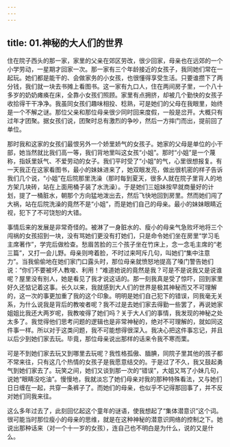 ```yaml
---
---
---
```

title: 01.神秘的大人们的世界
---




住在院子西头的那一家，家里的父亲在郊区劳改，很少回家，母亲也在远郊的一个小学劳动，一星期才回家一次。那一家有三个年龄接近的女孩子，我同她们常在一起玩。她们都是能干的、会做家务的小女孩，也很懂得享受生活。只要谁攒下了两分钱，我们就一块去书摊上看图书。这一家有九口人，住在两间房子里，一个八十多岁的奶奶瘫痪在床，全靠小女孩们照顾。家里有点拥挤，却被几个勤快的女孩子收拾得干干净净。我虽同女孩们趣味相投、稔熟，可是她们的父母在我眼里，始终是一个不解之谜。那位父亲和那位母亲很少同时回来度假，一般是岔开。大概只有过年才团聚。据女孩们说，团聚时总有激烈的争吵，然后一方摔门而出，提前回了单位。

那时我和这家的女孩们最恨另外一个娇里娇气的女孩子。她家的父母是单位的小干部，她当然就比我们高一等，我们背地里叫这女孩“小姐”。那时“小姐”是一个蔑称，指妖里妖气、不爱劳动的女子。我们平时受了“小姐”的气，心里很想报复。有一天我正在这家看图书，最小的妹妹进来了，她双眼发亮，做出很机密的样子告诉我们几个说，“小姐”在后院那里洗澡（那时每到夏天，很多人就在院子里背人的地方架几块砖，站在上面用桶子装了水洗澡）。于是她们三姐妹按早就商量好的计划，提了一桶脏水，朝那个方向猛地泼出去，然后飞快地回到房里。然而她们闯了大祸，站在后院洗澡的竟然不是“小姐”，而是她们自己的母亲。最小的妹妹眼睛近视，犯下了不可饶恕的大错。

事情后来的发展是非常奇怪的。被淋了一身脏水的、瘦小的母亲气急败坏地将三个闯祸的女孩招到一块，没有骂她们更没有打她们，只是命令她们坐在房里“学习毛主席著作”，学完后做检查。愁眉苦脸的三个孩子坐在竹床上，念一念毛主席的“老三篇”，又打一会儿野。母亲则垮着脸，不时过来呵斥几句，叫她们“集中注意力”。当我偷偷地在她们家门口露头时，那位母亲就愤怒地提高了嗓门警告她们说：“你们不要被坏人教唆、利用！”难道她说的竟然是我？可是不是说我又是说谁呢？屋里没有别人，她是看见了我才说这话的。那一刻我真是受了惊吓，回到家里好久还惦记着这事。长久以来，我就感到大人们的世界是极其神秘而又不可理解的，这一次的事更加重了我的这个印象。明明是她们自己犯下的错误，同我毫无关系，为什么说我是背后的教唆者呢？我不过是去她们家去得勤一些罢了，再说她家姐姐比我还大两岁呢，我教唆得了她们吗？关于大人们的事情，我发现的神秘之处太多了。我觉得他们思考问题的逻辑也是非常神秘的，绝对不可理解的，就如同这件事一样。所以对于这类问题，我不可能想得很深入。我决心把这件事忘记，并且以后少到她们家去玩。毕竟，那位母亲说出那样的话来令我不寒而栗。

可是不到她们家去玩又到哪里去玩呢？我性格孤傲、腼腆，同院子里其他的孩子都不常来往，只有这几个热情的女孩子是我愿意结交的。于是过了不久，我又鼓起勇气到她们家去了。玩笑之间，她们又谈到那一次的“错误”，大姐又骂了小妹几句，说她“眼睛没吃油”。慢慢地，我就淡忘了她们母亲对我的那种特殊看法，又与她们日日缠在一起，共穿一条裤子了。而她们的母亲，也似乎不记得那回事了，并不反对她们同我来往。

这么多年过去了，此刻回忆起这个童年的谜语，使我想起了“集体潜意识”这个词。很可能当时那位瘦小的母亲的思维，就是在这种神秘的潜意识网络的控制之下。她说出那种话来（对一个十一岁的女孩），连自己也不明白是为什么，说的又是什么。